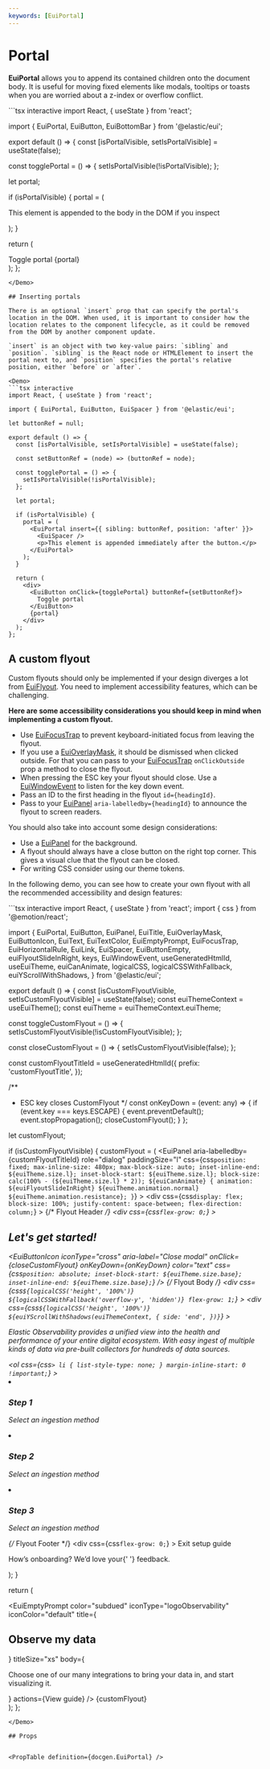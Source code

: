 ```yaml
---
keywords: [EuiPortal]
---
```


# Portal

**EuiPortal** allows you to append its contained children onto the document body. It is useful for moving fixed elements like modals, tooltips or toasts when you are worried about a z-index or overflow conflict.

<Demo>
```tsx interactive
import React, { useState } from 'react';

import { EuiPortal, EuiButton, EuiBottomBar } from '@elastic/eui';

export default () => {
  const [isPortalVisible, setIsPortalVisible] = useState(false);

  const togglePortal = () => {
    setIsPortalVisible(!isPortalVisible);
  };

  let portal;

  if (isPortalVisible) {
    portal = (
      <EuiPortal>
        <EuiBottomBar>
          <p>This element is appended to the body in the DOM if you inspect</p>
        </EuiBottomBar>
      </EuiPortal>
    );
  }

  return (
    <div>
      <EuiButton onClick={togglePortal}>Toggle portal</EuiButton>
      {portal}
    </div>
  );
};
```
</Demo>

## Inserting portals

There is an optional `insert` prop that can specify the portal's location in the DOM. When used, it is important to consider how the location relates to the component lifecycle, as it could be removed from the DOM by another component update.

`insert` is an object with two key-value pairs: `sibling` and `position`. `sibling` is the React node or HTMLElement to insert the portal next to, and `position` specifies the portal's relative position, either `before` or `after`.

<Demo>
```tsx interactive
import React, { useState } from 'react';

import { EuiPortal, EuiButton, EuiSpacer } from '@elastic/eui';

let buttonRef = null;

export default () => {
  const [isPortalVisible, setIsPortalVisible] = useState(false);

  const setButtonRef = (node) => (buttonRef = node);

  const togglePortal = () => {
    setIsPortalVisible(!isPortalVisible);
  };

  let portal;

  if (isPortalVisible) {
    portal = (
      <EuiPortal insert={{ sibling: buttonRef, position: 'after' }}>
        <EuiSpacer />
        <p>This element is appended immediately after the button.</p>
      </EuiPortal>
    );
  }

  return (
    <div>
      <EuiButton onClick={togglePortal} buttonRef={setButtonRef}>
        Toggle portal
      </EuiButton>
      {portal}
    </div>
  );
};
```
</Demo>

## A custom flyout

Custom flyouts should only be implemented if your design diverges a lot from [EuiFlyout](../components/containers/flyout/index.mdx). You need to implement accessibility features, which can be challenging.

**Here are some accessibility considerations you should keep in mind when implementing a custom flyout.**

* Use [EuiFocusTrap](./focus-trap/index.mdx) to prevent keyboard-initiated focus from leaving the flyout.
* If you use a [EuiOverlayMask](./overlay-mask.mdx), it should be dismissed when clicked outside. For that you can pass to your [EuiFocusTrap](./focus-trap/index.mdx) `onClickOutside` prop a method to close the flyout.
* When pressing the ESC key your flyout should close. Use a [EuiWindowEvent](./window-events/index.mdx) to listen for the key down event.
* Pass an ID to the first heading in the flyout `id={headingId}`.
* Pass to your [EuiPanel](../components/containers/panel/index.mdx) `aria-labelledby={headingId}` to announce the flyout to screen readers.

You should also take into account some design considerations:

* Use a [EuiPanel](../components/containers/panel/index.mdx) for the background.
* A flyout should always have a close button on the right top corner. This gives a visual clue that the flyout can be closed.
* For writing CSS consider using our theme tokens.

In the following demo, you can see how to create your own flyout with all the recommended accessibility and design features:

<Demo>
```tsx interactive
import React, { useState } from 'react';
import { css } from '@emotion/react';

import {
  EuiPortal,
  EuiButton,
  EuiPanel,
  EuiTitle,
  EuiOverlayMask,
  EuiButtonIcon,
  EuiText,
  EuiTextColor,
  EuiEmptyPrompt,
  EuiFocusTrap,
  EuiHorizontalRule,
  EuiLink,
  EuiSpacer,
  EuiButtonEmpty,
  euiFlyoutSlideInRight,
  keys,
  EuiWindowEvent,
  useGeneratedHtmlId,
  useEuiTheme,
  euiCanAnimate,
  logicalCSS,
  logicalCSSWithFallback,
  euiYScrollWithShadows,
} from '@elastic/eui';

export default () => {
  const [isCustomFlyoutVisible, setIsCustomFlyoutVisible] = useState(false);
  const euiThemeContext = useEuiTheme();
  const euiTheme = euiThemeContext.euiTheme;

  const toggleCustomFlyout = () => {
    setIsCustomFlyoutVisible(!isCustomFlyoutVisible);
  };

  const closeCustomFlyout = () => {
    setIsCustomFlyoutVisible(false);
  };

  const customFlyoutTitleId = useGeneratedHtmlId({
    prefix: 'customFlyoutTitle',
  });

  /**
   * ESC key closes CustomFlyout
   */
  const onKeyDown = (event: any) => {
    if (event.key === keys.ESCAPE) {
      event.preventDefault();
      event.stopPropagation();
      closeCustomFlyout();
    }
  };

  let customFlyout;

  if (isCustomFlyoutVisible) {
    customFlyout = (
      <EuiPortal>
        <EuiOverlayMask>
          <EuiFocusTrap onClickOutside={closeCustomFlyout}>
            <EuiPanel
              aria-labelledby={customFlyoutTitleId}
              role="dialog"
              paddingSize="l"
              css={css`
                position: fixed;
                max-inline-size: 480px;
                max-block-size: auto;
                inset-inline-end: ${euiTheme.size.l};
                inset-block-start: ${euiTheme.size.l};
                block-size: calc(100% - (${euiTheme.size.l} * 2));
                ${euiCanAnimate} {
                  animation: ${euiFlyoutSlideInRight}
                    ${euiTheme.animation.normal}
                    ${euiTheme.animation.resistance};
                }
              `}
            >
              <div
                css={css`
                  display: flex;
                  block-size: 100%;
                  justify-content: space-between;
                  flex-direction: column;
                `}
              >
                {/* Flyout Header */}
                <div
                  css={css`
                    flex-grow: 0;
                  `}
                >
                  <EuiSpacer size="s" />
                  <EuiTitle size="m">
                    <h2 id={customFlyoutTitleId}>Let&apos;s get started!</h2>
                  </EuiTitle>
                  <EuiButtonIcon
                    iconType="cross"
                    aria-label="Close modal"
                    onClick={closeCustomFlyout}
                    onKeyDown={onKeyDown}
                    color="text"
                    css={css`
                      position: absolute;
                      inset-block-start: ${euiTheme.size.base};
                      inset-inline-end: ${euiTheme.size.base};
                    `}
                  />
                  <EuiHorizontalRule />
                </div>
                {/* Flyout Body */}
                <div
                  css={css`
                    ${logicalCSS('height', '100%')}
                    ${logicalCSSWithFallback('overflow-y', 'hidden')}
                    flex-grow: 1;
                  `}
                >
                  <div
                    css={css`
                      ${logicalCSS('height', '100%')}
                      ${euiYScrollWithShadows(euiThemeContext, {
                        side: 'end',
                      })}
                    `}
                  >
                    <EuiText size="s">
                      <p>
                        Elastic Observability provides a unified view into the
                        health and performance of your entire digital ecosystem.
                        With easy ingest of multiple kinds of data via pre-built
                        collectors for hundreds of data sources.
                      </p>
                      <EuiHorizontalRule />
                      <ol
                        css={css`
                          > li {
                            list-style-type: none;
                          }
                          margin-inline-start: 0 !important;
                        `}
                      >
                        <li>
                          <h3>Step 1</h3>
                          <p>Select an ingestion method</p>
                          <EuiHorizontalRule />
                        </li>
                        <li>
                          <EuiTextColor color="subdued">
                            <h3>Step 2</h3>
                            <p>Select an ingestion method</p>
                          </EuiTextColor>
                          <EuiHorizontalRule />
                        </li>
                        <li>
                          <EuiTextColor color="subdued">
                            <h3>Step 3</h3>
                            <p>Select an ingestion method</p>
                          </EuiTextColor>
                          <EuiHorizontalRule />
                        </li>
                      </ol>
                    </EuiText>
                  </div>
                </div>
                {/* Flyout Footer */}
                <div
                  css={css`
                    flex-grow: 0;
                  `}
                >
                  <EuiText textAlign="center" color="subdued" size="s">
                    <EuiButtonEmpty onClick={closeCustomFlyout} size="s">
                      Exit setup guide
                    </EuiButtonEmpty>
                    <EuiSpacer size="s" />
                    <p>
                      How’s onboarding? We’d love your{' '}
                      <EuiLink href="#">feedback</EuiLink>.
                    </p>
                  </EuiText>
                </div>
              </div>
            </EuiPanel>
          </EuiFocusTrap>
        </EuiOverlayMask>
      </EuiPortal>
    );
  }

  return (
    <div>
      <EuiWindowEvent event="keydown" handler={onKeyDown} />
      <EuiEmptyPrompt
        color="subdued"
        iconType="logoObservability"
        iconColor="default"
        title={<h2>Observe my data</h2>}
        titleSize="xs"
        body={
          <p>
            Choose one of our many integrations to bring your data in, and start
            visualizing it.
          </p>
        }
        actions={<EuiButton onClick={toggleCustomFlyout}>View guide</EuiButton>}
      />
      {customFlyout}
    </div>
  );
};
```
</Demo>

## Props


<PropTable definition={docgen.EuiPortal} />
